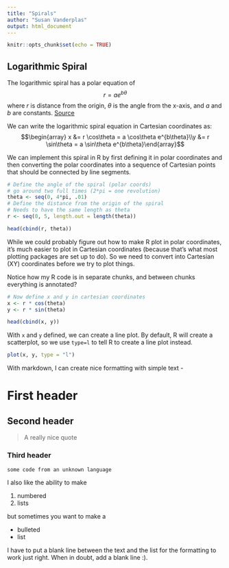 ```yaml
---
title: "Spirals"
author: "Susan Vanderplas"
output: html_document
---
```


```r
knitr::opts_chunk$set(echo = TRUE)
```

## Logarithmic Spiral

The logarithmic spiral has a polar equation of $$r = a e^{b\theta}$$ where $r$ is distance from the origin, $\theta$ is the angle from the x-axis, and $a$ and $b$ are constants. [Source](https://mathworld.wolfram.com/LogarithmicSpiral.html)

We can write the logarithmic spiral equation in Cartesian coordinates as: $$\begin{array} x &= r \cos\theta = a \cos\theta e^{b\theta}\\y &= r \sin\theta = a \sin\theta e^{b\theta}\end{array}$$

We can implement this spiral in R by first defining it in polar coordinates and then converting the polar coordinates into a sequence of Cartesian points that should be connected by line segments.

```r
# Define the angle of the spiral (polar coords)
# go around two full times (2*pi = one revolution)
theta <- seq(0, 4*pi, .01)
# Define the distance from the origin of the spiral
# Needs to have the same length as theta
r <- seq(0, 5, length.out = length(theta))

head(cbind(r, theta))
```

While we could probably figure out how to make R plot in polar coordinates, it's much easier to plot in Cartesian coordinates (because that's what most plotting packages are set up to do). So we need to convert into Cartesian (XY) coordinates before we try to plot things.

Notice how my R code is in separate chunks, and between chunks everything is annotated?
```r
# Now define x and y in cartesian coordinates
x <- r * cos(theta)
y <- r * sin(theta)

head(cbind(x, y))
```

With `x` and `y` defined, we can create a line plot. By default, R will create a scatterplot, so we use `type=l` to tell R to create a line plot instead.


```r
plot(x, y, type = "l")
```


With markdown, I can create nice formatting with simple text - 

# First header

## Second header

> A really nice quote

### Third header

```
some code from an unknown language
```

I also like the ability to make 

1. numbered 
2. lists

but sometimes you want to make a

- bulleted 
- list 

I have to put a blank line between the text and the list for the formatting to work just right. When in doubt, add a blank line :). 
